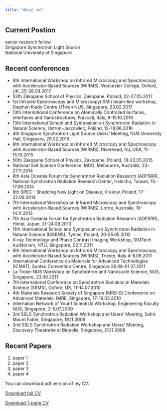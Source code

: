 ```yaml
---
title: "About me"
---
```





## Current Postion

senior research fellow  
Singapore Synchrotron Light Source  
National University of Singapore  

## Recent conferences

* 9th International Workshop on Infrared Microscopy and Spectroscopy with Accelerator-Based Sources (WIRMS), Worcester College, Oxford, UK, 25-28.09.2017
* 52th Zakopane School of Physics, Zakopane, Poland, 22-27.05.2017
* 1st Infrared Spectroscopy and MIcroscopy(ISMI) beam-line workshop, Stephen Riady Centre UTown NUS, Singapore, 23.02.2017  
* 13th International Conference on Atomically Controlled Surfaces, Interfaces and Nanostructures, Frascati, Italy, 9-15.10.2016 
* 13th International School and Symposium on Synchrotron Radiation in Natural Science, Ustron-Jaszowiec, Poland, 13-18.06.2016
* 4th Singapore Synchrotron Light Source Users' Meeting, NUS University Hall, Singapore, 29.02.2016
* 8th International Workshop on Infrared Microscopy and Spectroscopy with Accelerator-Based Sources (WIRMS), Riverhead, NJ, USA, 11-15.10.2015 
* 50th Zakopane School of Physics, Zakopane, Poland, 18-23.05.2015
* National Soil Science Conference, MCG, Melbourne, Australia, 23-27.11.2014
* 8th Asia Oceania Forum for Synchrotron Radiation Research (AOFSRR), National Synchrotron Radiation Research Center, Hsinchu, Taiwan, 15-17.09.2014
* 8th SPEC - Shedding New Light on Disease, Krakow, Poland, 17-22.08.2014
* 7th International Workshop on Infrared Microscopy and Spectroscopy with Accelerator-Based Sources (WIRMS), Lorne, Australia, 10-14.11.2013
* 7th Asia Oceania Forum for Synchrotron Radiation Research (AOFSRR), Himei, Japan, 21-24.09.2013
* 11th International School and Symposium on Synchrotron Radiation in Natural Science (ISSRNS), Tyniec, Poland, 20-25.05.2012
* X-ray Technology and Phase Contrast Imaging Workshop, SIMTech Auditorium, NTU, Singapore, 02.11.2011
* 6th International Workshop on Infrared Microscopy and Spectroscopy with Accelerator-Based Sources (WIRMS), Trieste, Italy 4-8.09.2011
* International Conference on Materials for Advanced Technologies (ICMAT), Suntec Convention Centre, Singapore 26.06-01.07.2011
* La Trobe-NUS Workshop on Synchrotron and Nanoscale Science, NUS, Singapore, 23.06.2011
* 7th International Conference on Synchrotron Radiation in Materials Science (SRMS), Oxford, UK, 11-14.07.2010
* 4th Materials Research Society of Singapore (MRS-S) Conference on Advanced Materials, IMRE, Singapore, 17-19.03.2010
* Internation Network of Younf Scientists Workshop, Engineering Faculty NUS, Singapore, 2-5.07.2009
* 3rd SSLS Synchrotron Radiation Workshop and Users' Meeting, Safra Mount Faber, Singapore, 19.11.2009
* 2nd SSLS Synchrotron Radiation Workshop and Users' Meeting, Discovery Theatrette at Biopolis, Singapore, 21.11.2008


## Recent Papers

1. paper 1
2. paper 2
3. paper 3
4. paper 4

You can download pdf version of my CV:

<a href="CVfull.pdf#" class="download" title="Download CV as PDF">Download full CV</a>

<a href="CVshort.pdf#" class="download" title="Download CV as PDF">Download 1-page CV</a>